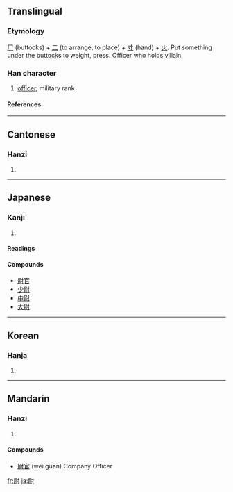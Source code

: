 ==Translingual==
===Etymology===
[[尸]] (buttocks) + [[二]] (to arrange, to place) + [[寸]] (hand) + [[火]]. Put something under the buttocks to weight, press. Officer who holds villain.
===Han character===
{{Han char|rn=41|rad=寸|as=08|sn=11|four=7420<sub>0</sub>|canj=尸火木戈 (SFDI)}}
# [[officer]], military rank
====References====
{{Han ref|kx=0295.050|dkj=07440|dj=0584.020|hdz=10508.050|uh=5C09|ud=23561|bh=B14C|bd=45388}}
----
==Cantonese==
===Hanzi===
{{yue-hanzi|jyut=|y=wai3, wat1}}
# {{defn|Cantonese}}
----
==Japanese==
===Kanji===
{{ja-kanji|grade=c|rs=寸08}}
# {{defn|Japanese}} 
====Readings====
{{ja-readings|on=[[い]] ([[i]]), [[うつ]] ([[utsu]]), [[うち]] ([[uchi]])|kun=[[おさえる]] ([[osaeru]]), [[やすんじる]] ([[yasunjiru]]), [[じょう]] ([[jō]])}}

====Compounds====
*[[尉官]]
*[[少尉]]
*[[中尉]]
*[[大尉]]
----
==Korean==
===Hanja===
{{ko-hanja|hangeul=위; 울|rv=wi, ul|mr=wi, ul}}
# {{defn|Korean}}
----
==Mandarin==
===Hanzi===
{{cmn-hanzi|pin=[[wèi]] ([[wei4]]), [[yù]] ([[yu4]])|wg=wei<sup>4</sup>}}
# {{defn|Mandarin}}

====Compounds====
*[[尉官]] (wèi guān) Company Officer

[[fr:尉]]
[[ja:尉]]